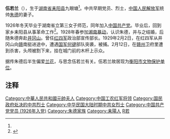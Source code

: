 {{Refimprove|time=2021-05-30}}
'''伍若兰'''（{{bd|1906年|3月|1929年|2月12日|catIdx=W伍若兰}}），生于[[湖南省|湖南省]][[耒阳县|耒阳县]]九眼塘<ref name=a1/>。中共早期党员、烈士，[[中国人民解放军|中国人民解放军]]统帅[[朱德|朱德]]的妻子。

1926年冬天毕业于湖南省立第三女子师范，同年加入[[中国共产党|中国共产党]]。毕业后，回到家乡耒阳县从事革命工作<ref name="a1">{{Cite web|url=http://www.81.cn/yljnt/2017-11/15/content_7826687.htm|title=伍若兰|accessdate=2021-05-31|author=|date=2017-11-15|work=责任编辑：高千一|publisher=中国军网，来源：中华英烈网|quote=|language=Zh-hans|archive-date=2021-06-02|archive-url=https://web.archive.org/web/20210602213616/http://www.81.cn/yljnt/2017-11/15/content_7826687.htm}}</ref>。1928年春参加[[湘南暴动|湘南暴动]]，认识朱德，并与之结婚，后随朱德奔赴[[井冈山|井冈山]]。曾任[[红四军_(红一方面军)|红四军]]政治部宣传部长。1929年2月2日，在红四军从井冈山向[[江西|赣]]南挺进途中，遭遇[[国民革命军|国军]][[何键|何键]]部队突袭，被捕。2月12日，在[[赣州|赣州]]卫府里遭到杀害，头颅被割下来，挂在城门前的木杆上示众。

据传朱德后半生偏爱[[兰花|兰花]]，与思念伍若兰有关。伍若兰故居现为[[衡阳市文物保护单位|衡阳市文物保护单位]]。
== 注释 ==

{{Reflist|25em}}

{{DEFAULTSORT:Wu伍}}
[[Category:中華人民共和國元帥夫人|Category:中華人民共和國元帥夫人]]
[[Category:中国工农红军将领|Category:中国工农红军将领]]
[[Category:国民政府处决的中共烈士|Category:国民政府处决的中共烈士]]
[[Category:中华民国大陆时期中共女烈士|Category:中华民国大陆时期中共女烈士]]
[[Category:中国共产党党员_(1926年入党)|Category:中国共产党党员 (1926年入党)]]
[[Category:朱德家族|Category:朱德家族]]
[[Category:耒陽人|Category:耒陽人]]
[[Category:伍姓|R若]]